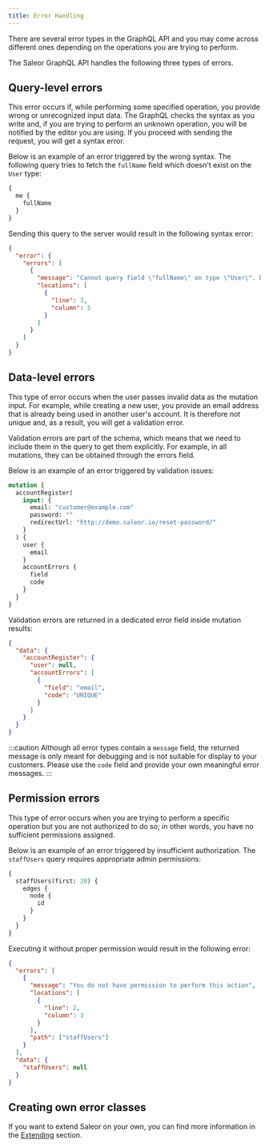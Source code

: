 ```yaml
---
title: Error Handling
---
```


There are several error types in the GraphQL API and you may come across different ones depending on the operations you are trying to perform.

The Saleor GraphQL API handles the following three types of errors.

## Query-level errors

This error occurs if, while performing some specified operation, you provide wrong or unrecognized input data. The GraphQL checks the syntax as you write and, if you are trying to perform an unknown operation, you will be notified by the editor you are using. If you proceed with sending the request, you will get a syntax error.

Below is an example of an error triggered by the wrong syntax. The following query tries to fetch the `fullName` field which doesn't exist on the `User` type:

```graphql
{
  me {
    fullName
  }
}
```

Sending this query to the server would result in the following syntax error:

```json
{
  "error": {
    "errors": [
      {
        "message": "Cannot query field \"fullName\" on type \"User\". Did you mean \"firstName\" or \"lastName\"?",
        "locations": [
          {
            "line": 3,
            "column": 5
          }
        ]
      }
    ]
  }
}
```

## Data-level errors

This type of error occurs when the user passes invalid data as the mutation input. For example, while creating a new user, you provide an email address that is already being used in another user's account. It is therefore not unique and, as a result, you will get a validation error.

Validation errors are part of the schema, which means that we need to include them in the query to get them explicitly. For example, in all mutations, they can be obtained through the errors field.

Below is an example of an error triggered by validation issues:

```graphql {12-15}
mutation {
  accountRegister(
    input: {
      email: "customer@example.com"
      password: ""
      redirectUrl: "http://demo.saleor.io/reset-password/"
    }
  ) {
    user {
      email
    }
    accountErrors {
      field
      code
    }
  }
}
```

Validation errors are returned in a dedicated error field inside mutation results:

```json {5-10}
{
  "data": {
    "accountRegister": {
      "user": null,
      "accountErrors": [
        {
          "field": "email",
          "code": "UNIQUE"
        }
      ]
    }
  }
}
```

:::caution
Although all error types contain a `message` field, the returned message is only meant for debugging and is not suitable for display to your customers. Please use the `code` field and provide your own meaningful error messages.
:::

## Permission errors

This type of error occurs when you are trying to perform a specific operation but you are not authorized to do so; in other words, you have no sufficient permissions assigned.

Below is an example of an error triggered by insufficient authorization. The `staffUsers` query requires appropriate admin permissions:

```graphql
{
  staffUsers(first: 20) {
    edges {
      node {
        id
      }
    }
  }
}
```

Executing it without proper permission would result in the following error:

```json
{
  "errors": [
    {
      "message": "You do not have permission to perform this action",
      "locations": [
        {
          "line": 2,
          "column": 3
        }
      ],
      "path": ["staffUsers"]
    }
  ],
  "data": {
    "staffUsers": null
  }
}
```

## Creating own error classes

If you want to extend Saleor on your own, you can find more information in the [Extending](developer/extending/api/errors.mdx) section.
